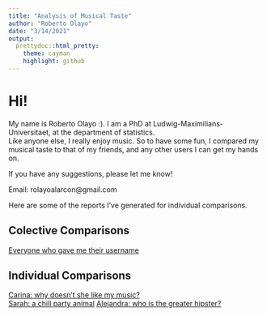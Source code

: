 ```yaml
---
title: "Analysis of Musical Taste"
author: "Roberto Olayo"
date: "3/14/2021"
output:
  prettydoc::html_pretty:
    theme: cayman
    highlight: github
---
```


# Hi!  

My name is Roberto Olayo :). I am a PhD at Ludwig-Maximilians-Universitaet, at the department of statistics.  
Like anyone else, I really enjoy music. So to have some fun, I compared my musical taste to that of my friends, and any other users I can get my hands on.
  
If you have any suggestions, please let me know!
  
  
Email: rolayoalarcon@gmail.com
  
  

Here are some of the reports I've generated for individual comparisons.  

## Colective Comparisons
[Everyone who gave me their username](individual_analysis/multi_comparison.html)  

  
## Individual Comparisons 
[Carina: why doesn't she like my music?](individual_analysis/carina_vs_roberto.html)  
[Sarah: a chill party animal](individual_analysis/sarah_vs_roberto.html)
[Alejandra: who is the greater hipster?](individual_analysis/alejandra_vs_roberto.html)